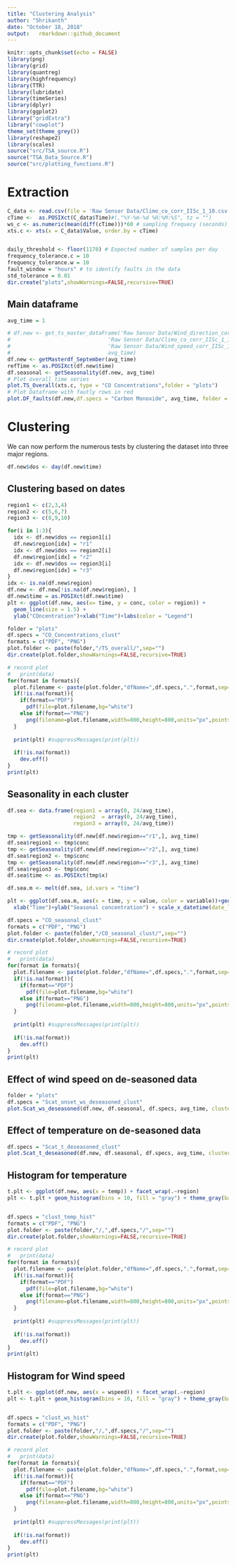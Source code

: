 ```yaml
---
title: "Clustering Analysis"
author: "Shrikanth"
date: "October 18, 2018"
output:   rmarkdown::github_document
---
```


```r
knitr::opts_chunk$set(echo = FALSE)
library(png)
library(grid)
library(quantreg)
library(highfrequency)
library(TTR)
library(lubridate)
library(timeSeries)
library(dplyr)
library(ggplot2)
library("gridExtra")
library("cowplot")
theme_set(theme_grey())
library(reshape2)
library(scales)
source("src/TSA_source.R")
source("TSA_Data_Source.R")
source("src/plotting_functions.R")
```


# Extraction

```r

C_data <- read.csv(file = 'Raw Sensor Data/Climo_co_corr_IISc_1_10.csv', header = TRUE, sep = ";")
cTime <-  as.POSIXct(C_data$Time)#(,"%Y-%m-%d %H:%M:%S", tz = "")
ws_c <- as.numeric(mean(diff(cTime)))*60 # sampling frequecy (seconds)
xts.c <- xts(x = C_data$Value, order.by = cTime)


daily_threshold <- floor(1170) # Expected number of samples per day
frequency_tolerance.c = 10
frequency_tolerance.w = 10
fault_window = "hours" # to identify faults in the data
std_tolerance = 0.01
dir.create("plots",showWarnings=FALSE,recursive=TRUE)

```



## Main dataframe

```r

avg_time = 1

# df.new <- get_ts_master_dataFrame('Raw Sensor Data/Wind_direction_corr_IISc_1_20.csv', 
#                               'Raw Sensor Data/Climo_co_corr_IISc_1_10.csv', 
#                               'Raw Sensor Data/Wind_speed_corr_IISc_1_20.csv', 
#                               avg_time)
df.new <- getMasterdf_September(avg_time)
refTime <- as.POSIXct(df.new$time)
df.seasonal <- getSeasonality(df.new, avg_time)
# Plot overall time series
plot.TS_Overall(xts.c, type = "CO Concentrations",folder = "plots")
# Plot Dataframe with fautly rows in red
plot.DF_faults(df.new,df.specs = "Carbon Monoxide", avg_time, folder = "plots")


```

# Clustering

We can now perform the numerous tests by clustering the dataset into three major regions.

```r
df.new$dos <- day(df.new$time)
```
## Clustering based on dates 
```r
region1 <- c(2,3,4)
region2 <- c(5,6,7)
region3 <- c(8,9,10)

for(i in 1:3){
  idx <- df.new$dos == region1[i]
  df.new$region[idx] = "r1"
  idx <- df.new$dos == region2[i]
  df.new$region[idx] = "r2"
  idx <- df.new$dos == region3[i]
  df.new$region[idx] = "r3"
}
idx <- is.na(df.new$region)
df.new <- df.new[!is.na(df.new$region), ]
df.new$time = as.POSIXct(df.new$time)
plt <- ggplot(df.new, aes(x= time, y = conc, color = region)) + 
  geom_line(size = 1.5) +
  ylab("COncentration")+xlab("Time")+labs(color = "Legend")

folder = "plots"
df.specs = "CO_Concentrations_clust"
formats = c("PDF", "PNG")
plot.folder <- paste(folder,"/TS_overall/",sep="")
dir.create(plot.folder,showWarnings=FALSE,recursive=TRUE)

# record plot
#	print(data)
for(format in formats){
  plot.filename <- paste(plot.folder,"dfName=",df.specs,".",format,sep="")
  if(!is.na(format)){
    if(format=="PDF")
      pdf(file=plot.filename,bg="white")
    else if(format=="PNG")
      png(filename=plot.filename,width=800,height=800,units="px",pointsize=20,bg="white")
  }
  
  print(plt) #suppressMessages(print(plt))
  
  if(!is.na(format))
    dev.off()
}  
print(plt)
```

## Seasonality in each cluster
```r
df.sea <- data.frame(region1 = array(0, 24/avg_time), 
                     region2  = array(0, 24/avg_time), 
                     region3 = array(0, 24/avg_time))

tmp <- getSeasonality(df.new[df.new$region=="r1",], avg_time)
df.sea$region1 <- tmp$conc
tmp <- getSeasonality(df.new[df.new$region=="r2",], avg_time)
df.sea$region2 <- tmp$conc
tmp <- getSeasonality(df.new[df.new$region=="r3",], avg_time)
df.sea$region3 <- tmp$conc
df.sea$time <- as.POSIXct(tmp$x)

df.sea.m <- melt(df.sea, id.vars = "time")

plt <- ggplot(df.sea.m, aes(x = time, y = value, color = variable))+geom_line(size = 1.5)+
  xlab("Time")+ylab("Seasonal concentration") + scale_x_datetime(date_labels = "%H") + labs(color = "Legend")

df.specs = "CO_seasonal_clust"
formats = c("PDF", "PNG")
plot.folder <- paste(folder,"/CO_seasonal_clust/",sep="")
dir.create(plot.folder,showWarnings=FALSE,recursive=TRUE)

# record plot
#	print(data)
for(format in formats){
  plot.filename <- paste(plot.folder,"dfName=",df.specs,".",format,sep="")
  if(!is.na(format)){
    if(format=="PDF")
      pdf(file=plot.filename,bg="white")
    else if(format=="PNG")
      png(filename=plot.filename,width=800,height=800,units="px",pointsize=20,bg="white")
  }
  
  print(plt) #suppressMessages(print(plt))
  
  if(!is.na(format))
    dev.off()
}  
print(plt)


```


## Effect of wind speed on de-seasoned data

```r
folder = "plots"
df.specs = "Scat_onset_ws_deseasoned_clust"
plot.Scat_ws_deseasoned(df.new, df.seasonal, df.specs, avg_time, clustering = TRUE)

```

## Effect of temperature on de-seasoned data

```r
df.specs = "Scat_t_deseasoned_clust"
plot.Scat_t_deseasoned(df.new, df.seasonal, df.specs, avg_time, clustering = TRUE)

```


## Histogram for temperature

```r
t.plt <- ggplot(df.new, aes(x = temp)) + facet_wrap(.~region)
plt <- t.plt + geom_histogram(bins = 10, fill = "gray") + theme_gray(base_size = 14) + xlab(expression(paste("Temperature")))


df.specs = "clust_temp_hist"
formats = c("PDF", "PNG")
plot.folder <- paste(folder,"/,",df.specs,"/",sep="")
dir.create(plot.folder,showWarnings=FALSE,recursive=TRUE)

# record plot
#	print(data)
for(format in formats){
  plot.filename <- paste(plot.folder,"dfName=",df.specs,".",format,sep="")
  if(!is.na(format)){
    if(format=="PDF")
      pdf(file=plot.filename,bg="white")
    else if(format=="PNG")
      png(filename=plot.filename,width=800,height=800,units="px",pointsize=20,bg="white")
  }
  
  print(plt) #suppressMessages(print(plt))
  
  if(!is.na(format))
    dev.off()
}  
print(plt)
```



## Histogram for Wind speed

```r
t.plt <- ggplot(df.new, aes(x = wspeed)) + facet_wrap(.~region)
plt <- t.plt + geom_histogram(bins = 10, fill = "gray") + theme_gray(base_size = 14) + xlab(expression(paste("Wind Speed")))


df.specs = "clust_ws_hist"
formats = c("PDF", "PNG")
plot.folder <- paste(folder,"/,",df.specs,"/",sep="")
dir.create(plot.folder,showWarnings=FALSE,recursive=TRUE)

# record plot
#	print(data)
for(format in formats){
  plot.filename <- paste(plot.folder,"dfName=",df.specs,".",format,sep="")
  if(!is.na(format)){
    if(format=="PDF")
      pdf(file=plot.filename,bg="white")
    else if(format=="PNG")
      png(filename=plot.filename,width=800,height=800,units="px",pointsize=20,bg="white")
  }
  
  print(plt) #suppressMessages(print(plt))
  
  if(!is.na(format))
    dev.off()
}  
print(plt)
```
